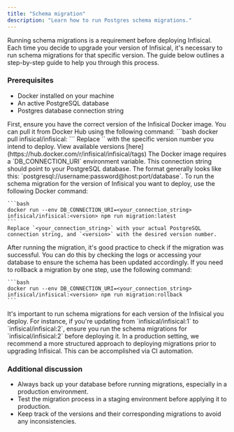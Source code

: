 ```yaml
---
title: "Schema migration"
description: "Learn how to run Postgres schema migrations."
---
```


Running schema migrations is a requirement before deploying Infisical. 
Each time you decide to upgrade your version of Infisical, it's necessary to run schema migrations for that specific version. 
The guide below outlines a step-by-step guide to help you through this process.

### Prerequisites
- Docker installed on your machine
- An active PostgreSQL database
- Postgres database connection string

<Steps>
  <Step title="Pull the Infisical Docker Image">
    First, ensure you have the correct version of the Infisical Docker image. You can pull it from Docker Hub using the following command:
    ```bash
    docker pull infisical/infisical:<version>
    ```
    Replace `<version>` with the specific version number you intend to deploy. View available versions [here](https://hub.docker.com/r/infisical/infisical/tags)
  </Step>

  <Step title="Set Up the Environment Variable">
    The Docker image requires a `DB_CONNECTION_URI` environment variable. This connection string should point to your PostgreSQL database. The format generally looks like this: `postgresql://username:password@host:port/database`.
  </Step>

  <Step title="Run the Migration ">
    To run the schema migration for the version of Infisical you want to deploy, use the following Docker command:

    ```bash
    docker run --env DB_CONNECTION_URI=<your_connection_string> infisical/infisical:<version> npm run migration:latest
    ```
    Replace `<your_connection_string>` with your actual PostgreSQL connection string, and `<version>` with the desired version number.
  </Step>

  <Step title="Verify the Migration">
    After running the migration, it's good practice to check if the migration was successful. You can do this by checking the logs or accessing your database to ensure the schema has been updated accordingly.
  </Step>
  <Step title="Rollback If Needed">
    If you need to rollback a migration by one step, use the following command:

    ```bash
    docker run --env DB_CONNECTION_URI=<your_connection_string> infisical/infisical:<version> npm run migration:rollback
    ```
  </Step>

  <Step title="Repeat for Each Version">
    It's important to run schema migrations for each version of the Infisical you deploy. For instance, if you're updating from `infisical/infisical:1` to `infisical/infisical:2`, ensure you run the schema migrations for `infisical/infisical:2` before deploying it.
  </Step>
</Steps>

<Tip>
  In a production setting, we recommend a more structured approach to deploying migrations prior to upgrading Infisical. This can be accomplished via CI automation.
</Tip>

### Additional discussion 
- Always back up your database before running migrations, especially in a production environment.
- Test the migration process in a staging environment before applying it to production.
- Keep track of the versions and their corresponding migrations to avoid any inconsistencies.
